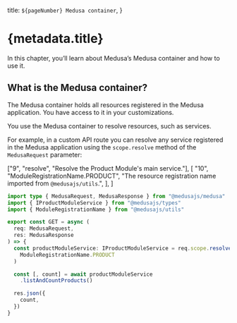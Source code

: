   title: `${pageNumber} Medusa container`,
}

# {metadata.title}

In this chapter, you’ll learn about Medusa’s Medusa container and how to use it.

## What is the Medusa container?

The Medusa container holds all resources registered in the Medusa application. You have access to it in your customizations.

You use the Medusa container to resolve resources, such as services.

For example, in a custom API route you can resolve any service registered in the Medusa application using the `scope.resolve` method of the `MedusaRequest` parameter:

  ["9", "resolve", "Resolve the Product Module's main service."],
  [
    "10",
    "ModuleRegistrationName.PRODUCT",
    "The resource registration name imported from `@medusajs/utils`.",
  ],
]

```ts highlights={highlights}
import type { MedusaRequest, MedusaResponse } from "@medusajs/medusa"
import { IProductModuleService } from "@medusajs/types"
import { ModuleRegistrationName } from "@medusajs/utils"

export const GET = async (
  req: MedusaRequest, 
  res: MedusaResponse
) => {
  const productModuleService: IProductModuleService = req.scope.resolve(
    ModuleRegistrationName.PRODUCT
  )

  const [, count] = await productModuleService
    .listAndCountProducts()

  res.json({
    count,
  })
}
```
